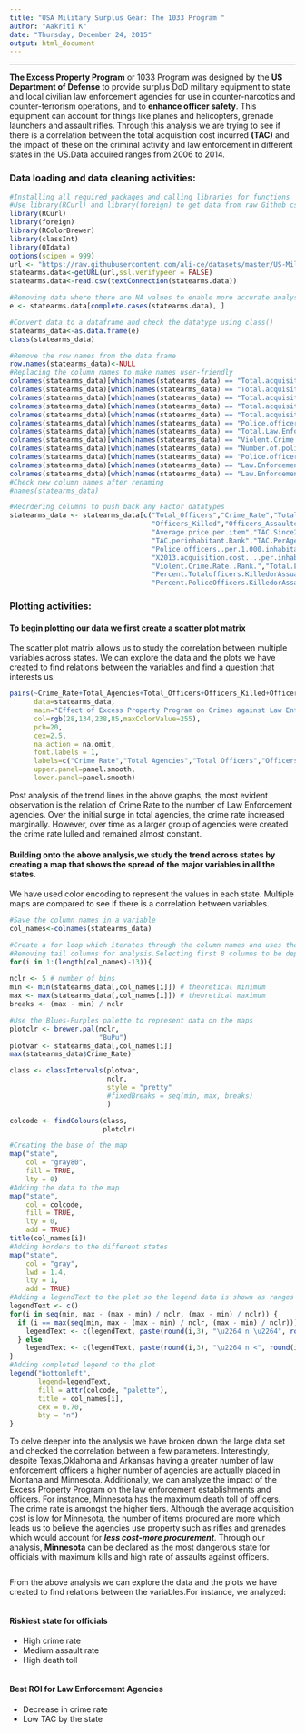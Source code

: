 ---
title: "USA Military Surplus Gear: The 1033 Program "
author: "Aakriti K"
date: "Thursday, December 24, 2015"
output: html_document
---
***
**The Excess Property Program** or 1033 Program was designed by the **US Department of Defense** to provide surplus DoD military equipment to state and local civilian law enforcement agencies for use in counter-narcotics and counter-terrorism operations, and to **enhance officer safety**. This equipment can account for things like planes and helicopters, grenade launchers and assault rifles.
Through this analysis we are trying to see if there is a correlation between the total acquisition cost incurred **(TAC)** and the impact of these on the criminal activity and law enforcement in different states in the US.Data acquired ranges from 2006 to 2014.

### Data loading and data cleaning activities:
```{r , warning=FALSE, message=FALSE, tidy=TRUE,fig.align='center', fig.height=7, fig.width=8}
#Installing all required packages and calling libraries for functions
#Use library(RCurl) and library(foreign) to get data from raw Github csv file
library(RCurl)
library(foreign)
library(RColorBrewer)
library(classInt)
library(OIdata)
options(scipen = 999)
url <- "https://raw.githubusercontent.com/ali-ce/datasets/master/US-Military-Gear/State%20Totals%20Comparisons.csv"
statearms.data<-getURL(url,ssl.verifypeer = FALSE)
statearms.data<-read.csv(textConnection(statearms.data))

#Removing data where there are NA values to enable more accurate analysis
e <- statearms.data[complete.cases(statearms.data), ]

#Convert data to a dataframe and check the datatype using class()
statearms_data<-as.data.frame(e)
class(statearms_data)

#Remove the row names from the data frame
row.names(statearms_data)<-NULL
#Replacing the column names to make names user-friendly
colnames(statearms_data)[which(names(statearms_data) == "Total.acquisition.cost......2006...2014.")] <- "TAC.Since2006"
colnames(statearms_data)[which(names(statearms_data) == "Total.acquisition.cost....per.inhabitant.")] <- "TAC.PerInhabitant"
colnames(statearms_data)[which(names(statearms_data) == "Total.acquisition.cost....per.police.agency.")] <- "TAC.PerAgency"
colnames(statearms_data)[which(names(statearms_data) == "Total.acquisition.cost....per.inhabitant...Rank.")] <- "TAC.perinhabitant.Rank"
colnames(statearms_data)[which(names(statearms_data) == "Total.acquisition.cost....per.police.agency...Rank.")] <- "TAC.peragency.Rank"
colnames(statearms_data)[which(names(statearms_data) == "Police.officers.killed.or.assaulted..2012...per.100.officers...Rank.")] <- "Percent.PoliceOfficers.KilledorAssaulted.2012"
colnames(statearms_data)[which(names(statearms_data) == "Total.Law.Enforcement.Officers.Killed.or.Assaulted..2012...per.100.police.officers.")] <- "Percent.Totalofficers.KilledorAssualted.2012"
colnames(statearms_data)[which(names(statearms_data) == "Violent.Crime.Rate")] <- "Crime_Rate"
colnames(statearms_data)[which(names(statearms_data) == "Number.of.police.agencies")] <- "Total_Agencies"
colnames(statearms_data)[which(names(statearms_data) == "Police.officers..Full.time...2012.")] <- "Total_Officers"
colnames(statearms_data)[which(names(statearms_data) == "Law.Enforcement.Felonoiusly.Killed")] <- "Officers_Killed"
colnames(statearms_data)[which(names(statearms_data) == "Law.Enforcement.Officers.Assaulted")] <- "Officers_Assaulted"
#Check new column names after renaming
#names(statearms_data)

#Reordering columns to push back any Factor datatypes
statearms_data <- statearms_data[c("Total_Officers","Crime_Rate","Total_Agencies",
                                   "Officers_Killed","Officers_Assaulted","Total.number.of.Items",
                                   "Average.price.per.item","TAC.Since2006","TAC.PerInhabitant",
                                   "TAC.perinhabitant.Rank","TAC.PerAgency","TAC.peragency.Rank",
                                   "Police.officers..per.1.000.inhabitants...Rank.","Police.officers..per.1.000.inhabitants.",
                                   "X2013.acquisition.cost....per.inhabitant...Rank.",
                                   "Violent.Crime.Rate..Rank.","Total.Law.Enforcement.Officers.Killed.or.Assaulted..2012.",
                                   "Percent.Totalofficers.KilledorAssualted.2012","State","Population..2010.Census.",
                                   "Percent.PoliceOfficers.KilledorAssaulted.2012")]

```

### Plotting activities:
#### To begin plotting our data we first create a scatter plot matrix
The scatter plot matrix allows us to study the correlation between multiple variables across states. We can explore the data and the plots we have created to find relations between the variables and find a question that interests us.

```{r, warning=FALSE, message=FALSE, tidy=TRUE,fig.align='center', fig.height=7, fig.width=8}
pairs(~Crime_Rate+Total_Agencies+Total_Officers+Officers_Killed+Officers_Assaulted,
      data=statearms_data,
      main="Effect of Excess Property Program on Crimes against Law Enforcement",
      col=rgb(28,134,238,85,maxColorValue=255),
      pch=20,
      cex=2.5,
      na.action = na.omit,
      font.labels = 1,
      labels=c("Crime Rate","Total Agencies","Total Officers","Officers Killed","Officers Assaulted"), 
      upper.panel=panel.smooth,
      lower.panel=panel.smooth)
```

Post analysis of the trend lines in the above graphs, the most evident observation is the relation of Crime Rate to the number of Law Enforcement agencies. Over the initial surge in total agencies, the crime rate increased marginally. However, over time as a larger group of agencies were created the crime rate lulled and remained almost constant.

#### Building onto the above analysis,we study the trend across states by creating a map that shows the spread of the major variables in all the states.
We have used color encoding to represent the values in each state. Multiple maps are compared to see if there is a correlation between variables.

```{r, warning=FALSE, message=FALSE, tidy=TRUE,fig.align='center', fig.height=7, fig.width=8}
#Save the column names in a variable
col_names<-colnames(statearms_data)

#Create a for loop which iterates through the column names and uses them to produce the maps
#Removing tail columns for analysis.Selecting first 8 columns to be depicted on maps
for(i in 1:(length(col_names)-13)){
 
nclr <- 5 # number of bins
min <- min(statearms_data[,col_names[i]]) # theoretical minimum
max <- max(statearms_data[,col_names[i]]) # theoretical maximum
breaks <- (max - min) / nclr

#Use the Blues-Purples palette to represent data on the maps
plotclr <- brewer.pal(nclr,
                      "BuPu")
plotvar <- statearms_data[,col_names[i]]
max(statearms_data$Crime_Rate)

class <- classIntervals(plotvar,
                        nclr,
                        style = "pretty"
                        #fixedBreaks = seq(min, max, breaks)
                        )

colcode <- findColours(class,
                       plotclr)

#Creating the base of the map
map("state",
    col = "gray80",
    fill = TRUE,
    lty = 0)
#Adding the data to the map
map("state",
    col = colcode,
    fill = TRUE,
    lty = 0,
    add = TRUE)
title(col_names[i])
#Adding borders to the different states
map("state",
    col = "gray",
    lwd = 1.4,
    lty = 1,
    add = TRUE)
#Adding a legendText to the plot so the legend data is shown as ranges
legendText <- c()
for(i in seq(min, max - (max - min) / nclr, (max - min) / nclr)) {
  if (i == max(seq(min, max - (max - min) / nclr, (max - min) / nclr))) {
    legendText <- c(legendText, paste(round(i,3), "\u2264 n \u2264", round(i + (max - min) / nclr,3)))
  } else
    legendText <- c(legendText, paste(round(i,3), "\u2264 n <", round(i + (max - min) / nclr,3))) 
}
#Adding completed legend to the plot
legend("bottomleft",
       legend=legendText,
       fill = attr(colcode, "palette"),
       title = col_names[i],
       cex = 0.70,
       bty = "n")
}
```

To delve deeper into the analysis we have broken down the large data set and checked the correlation between a few parameters. 
Interestingly, despite Texas,Oklahoma and Arkansas having a greater number of law enforcement officers a higher number of agencies are actually placed in Montana and Minnesota. Additionally, we can analyze the impact of the Excess Property Program on the law enforcement establishments and officers.
For instance, Minnesota has the maximum death toll of officers. The crime rate is amongst the higher tiers. Although the average acquisition cost is low for Minnesota, the number of items procured are more which leads us to believe the agencies use property such as rifles and grenades which would account for ***less cost-more procurement***. Through our analysis, **Minnesota** can be declared as the most dangerous state for officials with maximum kills and high rate of assaults against officers.  
```{r, echo=FALSE}

```
From the above analysis we can explore the data and the plots we have created to find relations between the variables.For instance, we analyzed:
```{r, echo=FALSE}

```
#### Riskiest state for officials
 + High crime rate
 + Medium assault rate
 + High death toll  
```{r, echo=FALSE}

``` 
#### Best ROI for Law Enforcement Agencies
 + Decrease in crime rate
 + Low TAC by the state 